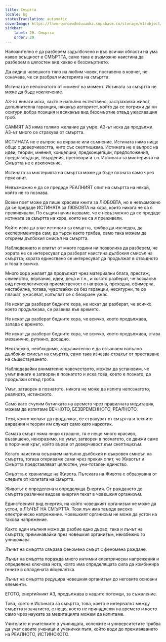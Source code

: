 ```yaml
---
title: Смъртта
locale: bg
statusTranslation: automatic
coverImage: https://lhvmrqwrcowdvduuaukz.supabase.co/storage/v1/object/public/strapi-uploads/small_cover-educacion-fundamental.webp-2d51a7828a2b1309555be27f7e2a61a0.webp
sidebar:
    label: 29. Смъртта
    order: 29
---
```

Наложително е да разберем задълбочено и във всички области на ума какво всъщност е СМЪРТТА, само така е възможно наистина да разберем в цялостен вид какво е безсмъртието.

Да видиш човешкото тяло на любим човек, поставено в ковчег, не означава, че си разбрал мистерията на смъртта.

Истината е непознатото от момент на момент. Истината за смъртта не може да бъде изключение.

АЗ-ът винаги иска, както е напълно естествено, застраховка живот, допълнителна гаранция, някакъв авторитет, който да се погрижи да ни осигури добра позиция и всякакъв вид безсмъртие отвъд ужасяващия гроб.

САМИЯТ АЗ няма голямо желание да умре. АЗ-ът иска да продължи. АЗ-ът много се страхува от смъртта.

ИСТИНАТА не е въпрос на вярване или съмнение. Истината няма нищо общо с доверчивостта, нито със скептицизма. Истината не е въпрос на идеи, теории, мнения, концепции, предконцепции, предположения, предразсъдъци, твърдения, преговори и т.н. Истината за мистерията на Смъртта не е изключение.

Истината за мистерията на смъртта може да бъде позната само чрез пряк опит.

Невъзможно е да се предаде РЕАЛНИЯТ опит на смъртта на някой, който не го познава.

Всеки поет може да пише красиви книги за ЛЮБОВТА, но е невъзможно да се предаде ИСТИНАТА за ЛЮБОВТА на хора, които никога не са я преживявали. По същия начин казваме, че е невъзможно да се предаде истината за смъртта на хора, които не са я преживели.

Който иска да знае истината за смъртта, трябва да изследва, да експериментира сам, да търси както трябва, само така можем да открием дълбокия смисъл на смъртта.

Наблюдението и опитът от много години ни позволиха да разберем, че хората не се интересуват да разберат наистина дълбокия смисъл на смъртта; хората единствено се интересуват да продължат в отвъдното и това е всичко.

Много хора желаят да продължат чрез материални блага, престиж, семейство, вярвания, идеи, деца и т.н., и когато разберат, че всякакъв вид психологическа приемственост е напразна, преходна, ефимерна, нестабилна, тогава, чувствайки се без гаранции, несигурни, те се плашат, ужасяват, изпълват се с безкраен ужас.

Не искат да разберат бедните хора, не искат да разберат, че всичко, което продължава, се развива във времето.

Не искат да разберат бедните хора, че всичко, което продължава, запада с времето.

Не искат да разберат бедните хора, че всичко, което продължава, става механично, рутинно, досадно.

Неотложно, необходимо, задължително е да осъзнаем напълно дълбокия смисъл на смъртта, само така изчезва страхът от преставане на съществуването.

Наблюдавайки внимателно човечеството, можем да установим, че умът винаги е затворен в познатото и иска това, което е познато, да продължи отвъд гроба.

Умът, затворен в познатото, никога не може да изпита непознатото, реалното, истинското.

Само като счупим бутилката на времето чрез правилната медитация, можем да изпитаме ВЕЧНОТО, БЕЗВРЕМЕННОТО, РЕАЛНОТО.

Тези, които желаят да продължат, се страхуват от смъртта и техните вярвания и теории им служат само като наркотик.

Самата смърт няма нищо страшно, тя е нещо много красиво, възвишено, неизразимо, но умът, затворен в познатото, се движи само в порочния кръг, който върви от доверчивост към скептицизъм.

Когато наистина осъзнаем напълно дълбокия и съкровен смисъл на смъртта, тогава откриваме сами чрез прекия опит, че Животът и Смъртта представляват цялостен, уни-тотален единство.

Смъртта е хранилище на Живота. Пътеката на Живота е образувана от следите от копитата на смъртта.

Животът е определена и определяща Енергия. От раждането до смъртта различни видове енергия текат в човешкия организъм.

Единственият вид енергия, на който човешкият организъм не може да устои, е ЛЪЧЪТ НА СМЪРТТА. Този лъч има твърде високо електрическо напрежение. Човешкият организъм не може да устои на такова напрежение.

Както един мълния може да разбие едно дърво, така и лъчът на смъртта, преминавайки през човешкия организъм, неизбежно го унищожава.

Лъчът на смъртта свързва феномена смърт с феномена раждане.

Лъчът на смъртта поражда много интимни електрически напрежения и определена ключова нота, която има определящата сила да комбинира гените в оплодената яйцеклетка.

Лъчът на смъртта редуцира човешкия организъм до неговите основни елементи.

ЕГОТО, енергийният АЗ, продължава в нашите потомци, за съжаление.

Това, което е Истината за смъртта, това, което е интервалът между смъртта и зачатието, е нещо, което не принадлежи на времето и което само чрез науката за медитацията можем да изпитаме.

Учителите и учителките в училищата, колежите и университетите трябва да учат своите ученици и ученички пътя, който води до преживяването на РЕАЛНОТО, ИСТИНСКОТО.

